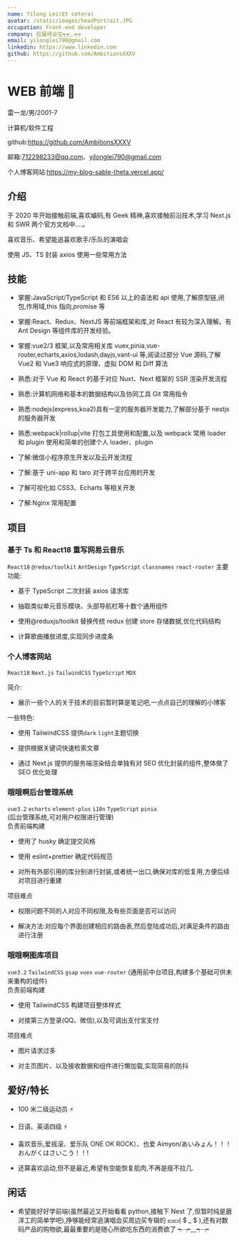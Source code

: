 ```yaml
---
name: Yilong Lei(Et cetera)
avatar: /static/images/headPortrait.JPG
occupation: Front-end developer
company: 应届待业生┭┮﹏┭┮
email: yilonglei790@gmail.com
linkedin: https://www.linkedin.com
github: https://github.com/AmbitionsXXXV
---
```


# WEB 前端 👋

雷一龙/男/2001-7

计算机/软件工程

github:https://github.com/AmbitionsXXXV

邮箱:712298233@qq.com、yilonglei790@gmail.com

个人博客网站:https://my-blog-sable-theta.vercel.app/

## 介绍

于 2020 年开始接触前端,喜欢编码,有 Geek 精神,喜欢接触前沿技术,学习 Next.js 和 SWR 两个官方文档中....。

喜欢音乐、希望能追喜欢歌手/乐队的演唱会

使用 JS、TS 封装 axios 使用一些常用方法

## 技能

- 掌握:JavaScript/TypeScript 和 ES6 以上的语法和 api 使用,了解原型链,闭包,作用域,this 指向,promise 等

- 掌握:React、Redux、NextJS 等前端框架和库,对 React 有较为深入理解。有 Ant Design 等组件库的开发经验。

- 掌握:vue2/3 框架,以及常用相关库 vuex,pinia,vue-router,echarts,axios,lodash,dayjs,vant-ui 等,阅读过部分 Vue 源码,了解 Vue2 和 Vue3 响应式的原理、虚拟 DOM 和 Diff 算法

- 熟悉:对于 Vue 和 React 的基于对应 Nuxt、Next 框架的 SSR 渲染开发流程

- 熟悉:计算机网络和基本的数据结构以及协同工具 Git 常用指令

- 熟悉:nodejs(express,koa2)具有一定的服务器开发能力,了解部分基于 nestjs 的服务器开发

- 熟悉:webpack|rollup|vite 打包工具使用和配置,以及 webpack 常用 loader 和 plugin 使用和简单的创建个人 loader、plugin

- 了解:微信小程序原生开发以及云开发流程

- 了解:基于 uni-app 和 taro 对于跨平台应用的开发

- 了解可视化如 CSS3、Echarts 等相关开发

- 了解:Nginx 常用配置

## 项目

### 基于 Ts 和 React18 重写网易云音乐

`React18` `@redux/toolkit` `AntDesign` `TypeScript` `classnames` `react-router`
主要功能:

- 基于 TypeScript 二次封装 axios 请求库

- 抽取类似单元音乐模块、头部导航栏等十数个通用组件

- 使用@reduxjs/toolkit 替换传统 redux 创建 store 存储数据,优化代码结构

- 计算歌曲播放进度,实现同步进度条

### 个人博客网站

`React18` `Next.js` `TailwindCSS` `TypeScript` `MDX`

简介:

- 展示一些个人的关于技术的目前暂时算是笔记吧,一点点自己的理解的小博客

一些特色:

- 使用 TailwindCSS 提供`dark` `light`主题切换

- 提供根据关键词快速检索文章

- 通过 Next.js 提供的服务端渲染结合单独有对 SEO 优化封装的组件,整体做了 SEO 优化处理

### 哦哦啊后台管理系统

`vue3.2` `echarts` `element-plus` `i18n` `TypeScript` `pinia`  
(后台管理系统,可对用户权限进行管理)  
负责前端构建

- 使用了 husky 确定提交风格

- 使用 eslint+prettier 确定代码规范

- 对所有外部引用的库分别进行封装,或者统一出口,确保对库的低复用,方便后续对项目进行重建

项目难点

- 权限问题不同的人对应不同权限,及有些页面是否可以访问

- 解决方法:对应每个界面创建相应的路由表,然后登陆成功后,对满足条件的路由进行注册

### 哦哦啊图库项目

`vue3.2` `TailwindCSS` `gsap` `vuex` `vue-router`
(通用前中台项目,构建多个基础可供未来重构的组件)  
负责前端构建

- 使用 TailwindCSS 构建项目整体样式

- 对接第三方登录(QQ、微信),以及可调出支付宝支付

项目难点

- 图片请求过多

- 对主页图片、以及接收数据和组件进行懒加载,实现简易的防抖

## 爱好/特长

- 100 米二级运动员 ⚡

- 日语、英语四级 ⚡

- 喜欢音乐,爱摇滚、爱乐队 ONE OK ROCK）、也爱 Aimyon/あいみょん！！！　　おんがくはさいこう！！!

- 还算喜欢运动,但不是最近,希望有空能恢复肌肉,不再是瘦不拉几.

## 闲话

- 希望能好好学前端(虽然最近又开始看看 python,接触下 Nest 了,但暂时纯是磨洋工的简单学吧),挣够能经常追演唱会买周边买专辑的 💴💴( \$ \_ \$ ),还有对数码产品的购物欲,最最重要的是随心所欲吃东西的消费欲了 ┭┮﹏┭┮
